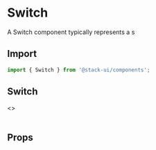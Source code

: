 

<Meta title="Components/Switch" component="Switch"   />

<Story name="Import" />

# Switch

A Switch component typically represents a s 


## Import  

```jsx
import { Switch } from '@stack-ui/components';
```


## Switch 

<Preview withToolbar>
    <Story name="switch">
        <>
         <Switch label="switch btn" isBold="600" color="#ccc" />
         <br />
         <br />
          <Switch isChecked label="checked label" />
        </>
    </Story>
</Preview>

<Story name="Props" />

## Props

<Props of={SwitchTypes} />